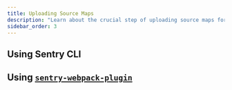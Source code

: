 ```yaml
---
title: Uploading Source Maps
description: "Learn about the crucial step of uploading source maps for the JavaScript SDK."
sidebar_order: 3
---
```


<PlatformContent includePath="sourcemaps/upload/primer" />

## Using Sentry CLI

<PlatformContent includePath="sourcemaps/upload/cli" />

## Using [`sentry-webpack-plugin`](https://github.com/getsentry/sentry-webpack-plugin)

<PlatformContent includePath="sourcemaps/upload/webpack" />
